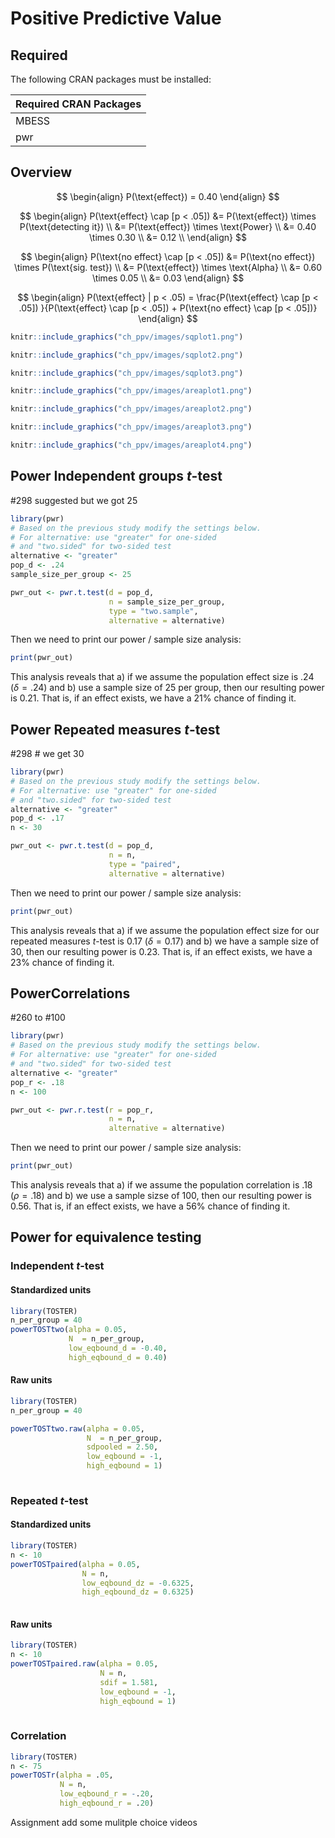
# Positive Predictive Value

## Required

The following CRAN packages must be installed:

| Required CRAN Packages |
|-------------------|
|MBESS              |
|pwr                |


## Overview

$$
\begin{align}
P(\text{effect}) = 0.40
\end{align}
$$



$$
\begin{align}
P(\text{effect} \cap [p < .05]) &= P(\text{effect}) \times P(\text{detecting it}) \\
&= P(\text{effect}) \times \text{Power} \\
&= 0.40 \times 0.30 \\
&= 0.12 \\
\end{align}
$$



$$
\begin{align}
P(\text{no effect} \cap [p < .05]) &= P(\text{no effect}) \times P(\text{sig. test}) \\
&= P(\text{effect}) \times \text{Alpha} \\
&= 0.60 \times 0.05 \\
&= 0.03
\end{align}
$$




$$
\begin{align}
P(\text{effect} | p < .05) = \frac{P(\text{effect} \cap [p < .05]) }{P(\text{effect} \cap [p < .05])  + P(\text{no effect} \cap [p < .05])}
\end{align}
$$




```r
knitr::include_graphics("ch_ppv/images/sqplot1.png")
```

```r
knitr::include_graphics("ch_ppv/images/sqplot2.png")
```


```r
knitr::include_graphics("ch_ppv/images/sqplot3.png")
```

```r
knitr::include_graphics("ch_ppv/images/areaplot1.png")
```

```r
knitr::include_graphics("ch_ppv/images/areaplot2.png")
```

```r
knitr::include_graphics("ch_ppv/images/areaplot3.png")
```

```r
knitr::include_graphics("ch_ppv/images/areaplot4.png")
```








## Power Independent groups $t$-test


#298 suggested but we got 25

```r
library(pwr)
# Based on the previous study modify the settings below.
# For alternative: use "greater" for one-sided 
# and "two.sided" for two-sided test
alternative <- "greater"
pop_d <- .24
sample_size_per_group <- 25

pwr_out <- pwr.t.test(d = pop_d, 
                      n = sample_size_per_group,
                      type = "two.sample",
                      alternative = alternative)
```

Then we need to print our power / sample size analysis:

```r
print(pwr_out)

```

This analysis reveals that a) if we assume the population effect size is .24 ($\delta = .24$) and b) use a sample size of 25 per group, then our resulting power is 0.21. That is, if an effect exists, we have a 21% chance of finding it.


## Power Repeated measures $t$-test

#298 # we get 30
```r
library(pwr)
# Based on the previous study modify the settings below.
# For alternative: use "greater" for one-sided 
# and "two.sided" for two-sided test
alternative <- "greater"
pop_d <- .17
n <- 30

pwr_out <- pwr.t.test(d = pop_d, 
                      n = n,
                      type = "paired",
                      alternative = alternative)
```

Then we need to print our power / sample size analysis:

```r
print(pwr_out)

```

This analysis reveals that a) if we assume the population effect size for our repeated measures $t$-test is 0.17 ($\delta = 0.17$) and b) we have a sample size of 30, then our resulting power is 0.23. That is, if an effect exists, we have a 23% chance of finding it. 




## PowerCorrelations

#260 to #100
```r
library(pwr)
# Based on the previous study modify the settings below.
# For alternative: use "greater" for one-sided 
# and "two.sided" for two-sided test
alternative <- "greater"
pop_r <- .18
n <- 100

pwr_out <- pwr.r.test(r = pop_r, 
                      n = n,
                      alternative = alternative)
```

Then we need to print our power / sample size analysis:

```r
print(pwr_out)

```

This analysis reveals that a) if we assume the population correlation is .18 ($\rho = .18$) and b) we use a sample sizse of 100, then our resulting power is 0.56. That is, if an effect exists, we have a 56% chance of finding it. 


## Power for equivalence testing

### Independent *t*-test

#### Standardized units

```r
library(TOSTER)
n_per_group = 40
powerTOSTtwo(alpha = 0.05,
             N  = n_per_group,
             low_eqbound_d = -0.40,
             high_eqbound_d = 0.40)
```

#### Raw units

```r
library(TOSTER)
n_per_group = 40

powerTOSTtwo.raw(alpha = 0.05,
                 N  = n_per_group,
                 sdpooled = 2.50,
                 low_eqbound = -1,
                 high_eqbound = 1)
            
```


### Repeated *t*-test

#### Standardized units

```r
library(TOSTER)
n <- 10
powerTOSTpaired(alpha = 0.05,
                N = n,
                low_eqbound_dz = -0.6325,
                high_eqbound_dz = 0.6325)
            
```

#### Raw units

```r
library(TOSTER)
n <- 10
powerTOSTpaired.raw(alpha = 0.05,
                    N = n,
                    sdif = 1.581,
                    low_eqbound = -1,
                    high_eqbound = 1)
            
```

### Correlation

```r
library(TOSTER)
n <- 75
powerTOSTr(alpha = .05,
           N = n,
           low_eqbound_r = -.20, 
           high_eqbound_r = .20)
```


Assignment add some mulitple choice videos
